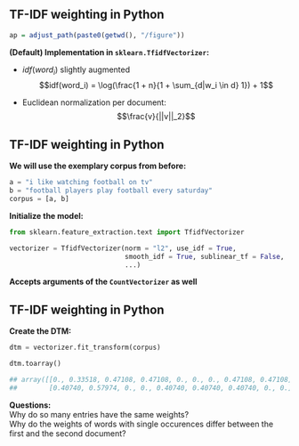 ## TF-IDF weighting in Python
```r
ap = adjust_path(paste0(getwd(), "/figure"))
```

__(Default) Implementation in ``sklearn.TfidfVectorizer``:__

- $idf(word_i)$ slightly augmented  
$$idf(word_i) = \log(\frac{1 + n}{1 + \sum_{d|w_i \in d} 1}) + 1$$
  
  \vspace{.5cm}

- Euclidean normalization per document:  
  $$\frac{v}{||v||_2}$$
  
## TF-IDF weighting in Python
  
__We will use the exemplary corpus from before:__

```python
a = "i like watching football on tv"
b = "football players play football every saturday"
corpus = [a, b]
```  

__Initialize the model:__

```python
from sklearn.feature_extraction.text import TfidfVectorizer

vectorizer = TfidfVectorizer(norm = "l2", use_idf = True,
                             smooth_idf = True, sublinear_tf = False, 
                             ...)
```

__Accepts arguments of the ``CountVectorizer`` as well__

## TF-IDF weighting in Python

__Create the DTM:__

```python
dtm = vectorizer.fit_transform(corpus)

dtm.toarray()

## array([[0., 0.33518, 0.47108, 0.47108, 0., 0., 0., 0.47108, 0.47108],
##        [0.40740, 0.57974, 0., 0., 0.40740, 0.40740, 0.40740, 0., 0.]])
```

\vspace{.5cm}

__Questions:__  
Why do so many entries have the same weights?  
  Why do the weights of words with single occurences differ between the first and the second document?